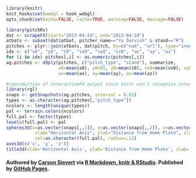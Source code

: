```r
library(knitr)
knit_hooks$set(webgl = hook_webgl)
opts_chunk$set(echo=FALSE, cache=TRUE, warning=FALSE, message=FALSE)
```

```r
library(pitchRx)
dat <- scrapeFX(start="2013-04-24", end="2013-04-24")
atbats <- subset(dat$atbat, pitcher_name=="Yu Darvish" & stand=="R")
pitches <- plyr::join(atbats, dat$pitch, by=c("num", "url"), type="inner")
idx <- c("x0", "y0", "z0", "vx0", "vy0", "vz0", "ax", "ay", "az")
for (i in idx) pitches[,i] <- as.numeric(pitches[,i])
ag.pitches <- ddply(pitches, c("pitch_type", "stand"), summarize,
                    x0=mean(x0), y0=55, z0=mean(z0), vx0=mean(vx0), vy0=mean(vy0), vz0=mean(vz0),
                    ax=mean(ax), ay=mean(ay), az=mean(az))
```

```r
#reproduction of interactiveFX output since knitr won't recognize interactiveFX (but does recognize spheres3d)
library(rgl)
snaps <- getSnapshots(ag.pitches, interval = 0.01)
types <- as.character(ag.pitches[,"pitch_type"])
ncolors <- length(unique(types))
pal <- terrain.colors(ncolors)
full.pal <- factor(types)
levels(full.pal) <- pal
spheres3d(x=as.vector(snaps[,,1]), y=as.vector(snaps[,,2]), z=as.vector(snaps[,,3]),
           xlab="Horizontal Axis", ylab="Distance from Home Plate", zlab="Height From Ground",
           col=as.character(full.pal), radius=.12)
axes3d(c('x', 'y', 'z'))
title3d(xlab='Horizontal Axis', ylab='Distance from Home Plate', zlab='Height From Ground')
```


#### Authored by <a href="http://cpsievert.github.com/home.html">Carson Sievert</a> via <a href="http://www.rstudio.com/ide/docs/authoring/using_markdown">R Markdown, knitr & RStudio</a>. Published by <a href="http://pages.github.com/">GitHub Pages</a>.